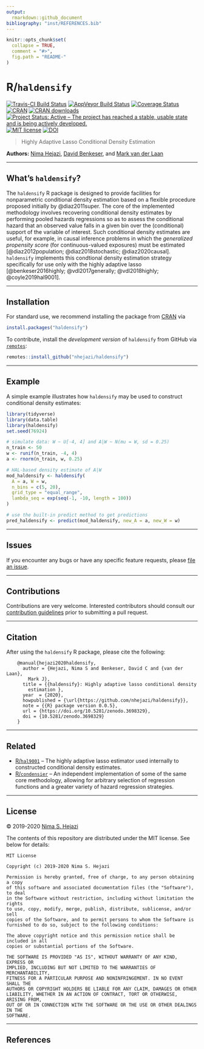 ```yaml
---
output:
  rmarkdown::github_document
bibliography: "inst/REFERENCES.bib"
---
```


<!-- README.md is generated from README.Rmd. Please edit that file -->

```r
knitr::opts_chunk$set(
  collapse = TRUE,
  comment = "#>",
  fig.path = "README-"
)
```


# R/`haldensify`

[![Travis-CI Build Status](https://travis-ci.org/nhejazi/haldensify.svg?branch=master)](https://travis-ci.org/nhejazi/haldensify)
[![AppVeyor Build  Status](https://ci.appveyor.com/api/projects/status/github/nhejazi/haldensify?branch=master&svg=true)](https://ci.appveyor.com/project/nhejazi/haldensify)
[![Coverage Status](https://img.shields.io/codecov/c/github/nhejazi/haldensify/master.svg)](https://codecov.io/github/nhejazi/haldensify?branch=master)
[![CRAN](http://www.r-pkg.org/badges/version/haldensify)](http://www.r-pkg.org/pkg/haldensify)
[![CRAN downloads](https://cranlogs.r-pkg.org/badges/haldensify)](https://CRAN.R-project.org/package=haldensify)
[![Project Status: Active – The project has reached a stable, usable state and is being actively developed.](https://www.repostatus.org/badges/latest/active.svg)](https://www.repostatus.org/#active)
[![MIT license](http://img.shields.io/badge/license-MIT-brightgreen.svg)](http://opensource.org/licenses/MIT)
[![DOI](https://zenodo.org/badge/DOI/10.5281/zenodo.3698329.svg)](https://doi.org/10.5281/zenodo.3698329)

> Highly Adaptive Lasso Conditional Density Estimation

__Authors:__ [Nima Hejazi](https://nimahejazi.org), [David
Benkeser](https://www.sph.emory.edu/faculty/profile/#!dbenkes), and [Mark
van der Laan](https://vanderlaan-lab.org/about/)

---

## What's `haldensify`?

The `haldensify` R package is designed to provide facilities for nonparametric
conditional density estimation based on a flexible procedure proposed initially
by @diaz2011super. The core of the implemented methodology involves recovering
conditional density estimates by performing pooled hazards regressions so as to
assess the conditional hazard that an observed value falls in a given bin over
the (conditional) support of the variable of interest. Such conditional density
estimates are useful, for example, in causal inference problems in which the
_generalized propensity score_ (for continuous-valued exposures) must be
estimated [@diaz2012population; @diaz2018stochastic; @diaz2020causal].
`haldensify` implements this condtional density estimation strategy
specifically for use only with the highly adaptive lasso [@benkeser2016highly;
@vdl2017generally; @vdl2018highly; @coyle2019hal9001].

---

## Installation

For standard use, we recommend installing the package from
[CRAN](https://CRAN.R-project.org/package=haldensify) via

```r
install.packages("haldensify")
```

To contribute, install the _development version_ of `haldensify` from GitHub
via [`remotes`](https://CRAN.R-project.org/package=remotes):

```r
remotes::install_github("nhejazi/haldensify")
```

---

## Example

A simple example illustrates how `haldensify` may be used to construct
conditional density estimates:

```r
library(tidyverse)
library(data.table)
library(haldensify)
set.seed(76924)

# simulate data: W ~ U[-4, 4] and A|W ~ N(mu = W, sd = 0.25)
n_train <- 50
w <- runif(n_train, -4, 4)
a <- rnorm(n_train, w, 0.25)

# HAL-based density estimate of A|W
mod_haldensify <- haldensify(
  A = a, W = w,
  n_bins = c(5, 20),
  grid_type = "equal_range",
  lambda_seq = exp(seq(-1, -10, length = 100))
)

# use the built-in predict method to get predictions
pred_haldensify <- predict(mod_haldensify, new_A = a, new_W = w)
```

---

## Issues

If you encounter any bugs or have any specific feature requests, please [file an
issue](https://github.com/nhejazi/haldensify/issues).

---

## Contributions

Contributions are very welcome. Interested contributors should consult our
[contribution
guidelines](https://github.com/nhejazi/haldensify/blob/master/CONTRIBUTING.md)
prior to submitting a pull request.

---

## Citation

After using the `haldensify` R package, please cite the following:

        @manual{hejazi2020haldensify,
          author = {Hejazi, Nima S and Benkeser, David C and {van der Laan},
            Mark J},
          title = {{haldensify}: Highly adaptive lasso conditional density
            estimation },
          year  = {2020},
          howpublished = {\url{https://github.com/nhejazi/haldensify}},
          note = {{R} package version 0.0.5},
          url = {https://doi.org/10.5281/zenodo.3698329},
          doi = {10.5281/zenodo.3698329}
        }

---

## Related

* [R/`hal9001`](https://github.com/tlverse/hal9001) -- The highly adaptive
  lasso estimator used internally to constructed conditional density estimates.
* [R/`condensier`](https://github.com/osofr/condensier) -- An  independent
  implementation of some of the same core methodology, allowing for arbitrary
  selection of regression functions and a greater variety of hazard regression
  strategies.

---

## License

&copy; 2019-2020 [Nima S. Hejazi](https://nimahejazi.org)

The contents of this repository are distributed under the MIT license. See below
for details:
```
MIT License

Copyright (c) 2019-2020 Nima S. Hejazi

Permission is hereby granted, free of charge, to any person obtaining a copy
of this software and associated documentation files (the "Software"), to deal
in the Software without restriction, including without limitation the rights
to use, copy, modify, merge, publish, distribute, sublicense, and/or sell
copies of the Software, and to permit persons to whom the Software is
furnished to do so, subject to the following conditions:

The above copyright notice and this permission notice shall be included in all
copies or substantial portions of the Software.

THE SOFTWARE IS PROVIDED "AS IS", WITHOUT WARRANTY OF ANY KIND, EXPRESS OR
IMPLIED, INCLUDING BUT NOT LIMITED TO THE WARRANTIES OF MERCHANTABILITY,
FITNESS FOR A PARTICULAR PURPOSE AND NONINFRINGEMENT. IN NO EVENT SHALL THE
AUTHORS OR COPYRIGHT HOLDERS BE LIABLE FOR ANY CLAIM, DAMAGES OR OTHER
LIABILITY, WHETHER IN AN ACTION OF CONTRACT, TORT OR OTHERWISE, ARISING FROM,
OUT OF OR IN CONNECTION WITH THE SOFTWARE OR THE USE OR OTHER DEALINGS IN THE
SOFTWARE.
```

---

## References

